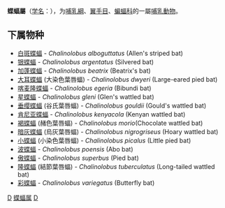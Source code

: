{{Automatic taxobox
| taxon = Chalinolobus 
| authority = Peters, 1866
| image =Chalinolobus morio-Cayley.jpg
| image_caption = [[垂纓蝶蝠|垂纓蝶蝠]] （Chalinolobus gouldii）  
}}

'''蝶蝠屬'''（[[学名|学名]]：{{lang|la|''Chalinolobus''}}），为[[哺乳綱|哺乳綱]]、[[翼手目|翼手目]]、[[蝙蝠科|蝙蝠科]]的一屬[[哺乳動物|哺乳動物]]。

==下属物种==
* [[白斑蝶蝠|白斑蝶蝠]] - ''Chalinolobus alboguttatus'' (Allen's striped bat)
* [[银蝶蝠|银蝶蝠]] - ''Chalinolobus argentatus'' (Silvered bat)
* [[加蓬蝶蝠|加蓬蝶蝠]] - ''Chalinolobus beatrix'' (Beatrix's bat)
* [[大耳蝶蝠|大耳蝶蝠]] (大染色葉唇蝠) - ''Chalinolobus dwyeri'' (Large-eared pied bat)
* [[喀麦隆蝶蝠|喀麦隆蝶蝠]] - ''Chalinolobus egeria'' (Bibundi bat)
* [[星蝶蝠|星蝶蝠]] - ''Chalinolobus gleni'' (Glen's wattled bat)
* [[垂缨蝶蝠|垂缨蝶蝠]] (谷氏葉唇蝠) - ''Chalinolobus gouldii'' (Gould's wattled bat)
* [[肯尼亚蝶蝠|肯尼亚蝶蝠]] - ''Chalinolobus kenyacola'' (Kenyan wattled bat)
* [[褐蝶蝠|褐蝶蝠]] (赭色葉唇蝠) - ''Chalinolobus morio''(Chocolate wattled bat)
* [[暗灰蝶蝠|暗灰蝶蝠]] (烏灰葉唇蝠) - ''Chalinolobus nigrogriseus'' (Hoary wattled bat)
* [[小蝶蝠|小蝶蝠]] (小染色葉唇蝠) - ''Chalinolobus picalus'' (Little pied bat)
* [[波蝶蝠|波蝶蝠]] - ''Chalinolobus poensis'' (Abo bat)
* [[傲蝶蝠|傲蝶蝠]] - ''Chalinolobus superbus'' (Pied bat)
* [[隆蝶蝠|隆蝶蝠]] (結節葉唇蝠) - ''Chalinolobus tuberculatus'' (Long-tailed wattled bat)
* [[彩蝶蝠|彩蝶蝠]] - ''Chalinolobus variegatus'' (Butterfly bat)

{{Taxonbar}}
[[Category:蝙蝠科|D]]
[[Category:蝶蝠属|]]
[[Category:1866年描述的分类群|D]]